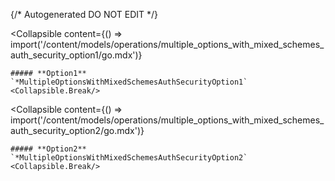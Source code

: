 {/* Autogenerated DO NOT EDIT  */}

<Collapsible
    content={() => import('/content/models/operations/multiple_options_with_mixed_schemes_auth_security_option1/go.mdx')}
>
    ##### **Option1** `*MultipleOptionsWithMixedSchemesAuthSecurityOption1`
    <Collapsible.Break/>
</Collapsible>

<Collapsible
    content={() => import('/content/models/operations/multiple_options_with_mixed_schemes_auth_security_option2/go.mdx')}
>
    ##### **Option2** `*MultipleOptionsWithMixedSchemesAuthSecurityOption2`
    <Collapsible.Break/>
</Collapsible>

